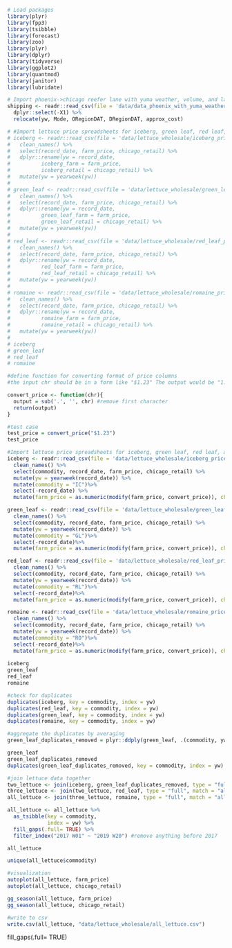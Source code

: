 ```r
# Load packages
library(plyr)
library(fpp3)
library(tsibble)
library(forecast)
library(zoo)
library(plyr)
library(dplyr)
library(tidyverse)
library(ggplot2)
library(quantmod)
library(janitor)
library(lubridate)
```

```r
# Import phoenix->chicago reefer lane with yuma weather, volume, and lags
shipping <- readr::read_csv(file = 'data/data_phoenix_with_yuma_weather_and_volume_and_lags.csv') %>%
  dplyr::select(-X1) %>%
  relocate(yw, Mode, ORegionDAT, DRegionDAT, approx_cost)
```

```r
# #Import lettuce price spreadsheets for iceberg, green leaf, red leaf, and romaine
# iceberg <- readr::read_csv(file = 'data/lettuce_wholesale/iceberg_prices.csv') %>%
#   clean_names() %>%
#   select(record_date, farm_price, chicago_retail) %>%
#   dplyr::rename(yw = record_date,
#          iceberg_farm = farm_price,
#          iceberg_retail = chicago_retail) %>%
#   mutate(yw = yearweek(yw))
# 
# green_leaf <- readr::read_csv(file = 'data/lettuce_wholesale/green_leaf_prices.csv') %>%
#   clean_names() %>%
#   select(record_date, farm_price, chicago_retail) %>%
#   dplyr::rename(yw = record_date,
#          green_leaf_farm = farm_price,
#          green_leaf_retail = chicago_retail) %>%
#   mutate(yw = yearweek(yw))
# 
# red_leaf <- readr::read_csv(file = 'data/lettuce_wholesale/red_leaf_prices.csv') %>%
#   clean_names() %>%
#   select(record_date, farm_price, chicago_retail) %>%
#   dplyr::rename(yw = record_date,
#          red_leaf_farm = farm_price,
#          red_leaf_retail = chicago_retail) %>%
#   mutate(yw = yearweek(yw))
# 
# romaine <- readr::read_csv(file = 'data/lettuce_wholesale/romaine_prices.csv') %>%
#   clean_names() %>%
#   select(record_date, farm_price, chicago_retail) %>%
#   dplyr::rename(yw = record_date,
#          romaine_farm = farm_price,
#          romaine_retail = chicago_retail) %>%
#   mutate(yw = yearweek(yw))
#   
# iceberg
# green_leaf
# red_leaf
# romaine
```


```r
#define function for converting format of price columns
#the input chr should be in a form like "$1.23" The output would be "1.23"

convert_price <- function(chr){ 
  output = sub('.', '', chr) #remove first character
  return(output)
}

#test case
test_price = convert_price("$1.23")
test_price
```


```r
#Import lettuce price spreadsheets for iceberg, green leaf, red leaf, and romaine
iceberg <- readr::read_csv(file = 'data/lettuce_wholesale/iceberg_prices.csv') %>%
  clean_names() %>%
  select(commodity, record_date, farm_price, chicago_retail) %>%
  mutate(yw = yearweek(record_date)) %>%
  mutate(commodity = "IC")%>%
  select(-record_date) %>%
  mutate(farm_price = as.numeric(modify(farm_price, convert_price)), chicago_retail = as.numeric(modify(chicago_retail, convert_price)))

green_leaf <- readr::read_csv(file = 'data/lettuce_wholesale/green_leaf_prices.csv') %>%
  clean_names() %>%
  select(commodity, record_date, farm_price, chicago_retail) %>%
  mutate(yw = yearweek(record_date)) %>%
  mutate(commodity = "GL")%>%
  select(-record_date)%>%
  mutate(farm_price = as.numeric(modify(farm_price, convert_price)), chicago_retail = as.numeric(modify(chicago_retail, convert_price)))

red_leaf <- readr::read_csv(file = 'data/lettuce_wholesale/red_leaf_prices.csv') %>%
  clean_names() %>%
  select(commodity, record_date, farm_price, chicago_retail) %>%
  mutate(yw = yearweek(record_date)) %>%
  mutate(commodity = "RL")%>%
  select(-record_date)%>%
  mutate(farm_price = as.numeric(modify(farm_price, convert_price)), chicago_retail = as.numeric(modify(chicago_retail, convert_price)))

romaine <- readr::read_csv(file = 'data/lettuce_wholesale/romaine_prices.csv') %>%
  clean_names() %>%
  select(commodity, record_date, farm_price, chicago_retail) %>%
  mutate(yw = yearweek(record_date)) %>%
  mutate(commodity = "RO")%>%
  select(-record_date)%>%
  mutate(farm_price = as.numeric(modify(farm_price, convert_price)), chicago_retail = as.numeric(modify(chicago_retail, convert_price)))
  
iceberg
green_leaf
red_leaf
romaine
```

```r
#check for duplicates
duplicates(iceberg, key = commodity, index = yw)
duplicates(red_leaf, key = commodity, index = yw)
duplicates(green_leaf, key = commodity, index = yw)
duplicates(romaine, key = commodity, index = yw)

#aggregate the duplicates by averaging
green_leaf_duplicates_removed = plyr::ddply(green_leaf, .(commodity, yw), numcolwise(mean))

green_leaf
green_leaf_duplicates_removed
duplicates(green_leaf_duplicates_removed, key = commodity, index = yw)
```


```r
#join lettuce data together
two_lettuce <- join(iceberg, green_leaf_duplicates_removed, type = "full", match = "all")
three_lettuce <- join(two_lettuce, red_leaf, type = "full", match = "all")
all_lettuce <- join(three_lettuce, romaine, type = "full", match = "all")

all_lettuce <- all_lettuce %>%
  as_tsibble(key = commodity,
             index = yw) %>%
  fill_gaps(.full= TRUE) %>%
  filter_index("2017 W01" ~ "2019 W20") #remove anything before 2017

all_lettuce

unique(all_lettuce$commodity)
```


```r
#visualization
autoplot(all_lettuce, farm_price)
autoplot(all_lettuce, chicago_retail)
```
```r
gg_season(all_lettuce, farm_price)
gg_season(all_lettuce, chicago_retail)
```

```r
#write to csv
write.csv(all_lettuce, "data/lettuce_wholesale/all_lettuce.csv")
```






  fill_gaps(.full= TRUE)